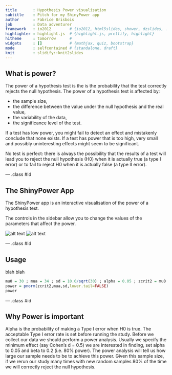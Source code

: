 ```yaml
---
title       : Hypothesis Power visualisation
subtitle    : Pitch for my ShinyPower app
author      : Fabrice Brisbois
job         : Data adventurer
framework   : io2012        # {io2012, html5slides, shower, dzslides, ...}
highlighter : highlight.js  # {highlight.js, prettify, highlight}
hitheme     : tomorrow      # 
widgets     : []            # {mathjax, quiz, bootstrap}
mode        : selfcontained # {standalone, draft}
knit        : slidify::knit2slides
---
```


## What is power?

The power of a hypothesis test is the is the probability that the test correctly rejects the null hypothesis. The power of a hypothesis test is affected by:

- the sample size,
- the difference between the value under the null hypothesis and the real value,
- the variability of the data,
- the significance level of the test.

If a test has low power, you might fail to detect an effect and mistakenly conclude that none exists.
If a test has power that is too high, very small and possibly uninteresting effects might seem to be significant. 

No test is perfect: there is always the possibility that the results of a test will lead you to reject the null hypothesis (H0) when it is actually true (a type I error) or to fail to reject H0 when it is actually false (a type II error).

--- .class #id 

## The ShinyPower App

The ShinyPower app is an interactive visualisation of the power of a hypothesis test.

The controls in the sidebar allow you to change the values of the parameters that affect the power.

![alt text](images/shinypower02.png)
![alt text](images/shinypower01.png)

--- .class #id 

## Usage

blah blah 

```r
mu0 = 30 ; mua = 34 ; sd = 10.0/sqrt(30) ; alpha = 0.05 ; zcrit2 = mu0 + qnorm(1-alpha)*sd
power = pnorm(zcrit2,mua,sd,lower.tail=FALSE)
power
```



--- .class #id 

## Why Power is important

Alpha is the probability of making a Type I error when H0 is true. The acceptable Type I error rate is set before running the study. Before we collect our data we should perform a power analysis. Usually we specify the minimum effect (say Cohen's d = 0.5) we are interested in finding, set alpha to 0.05 and beta to 0.2 (i.e. 80% power). The power analysis will tell us how large our sample needs to be to achieve this power. Given this sample size, if we rerun our study many times with new random samples 80% of the time we will correctly reject the null hypothesis.

